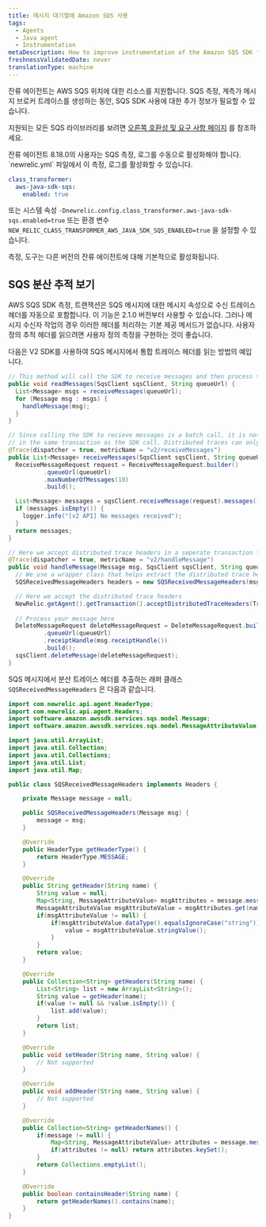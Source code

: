 ```yaml
---
title: 메시지 대기열에 Amazon SQS 사용
tags:
  - Agents
  - Java agent
  - Instrumentation
metaDescription: How to improve instrumentation of the Amazon SQS SDK for Java applications using New Relic's APM
freshnessValidatedDate: never
translationType: machine
---
```


잔류 에이전트는 AWS SQS 위치에 대한 리소스를 지원합니다. SQS 측정, 계측가 메시지 브로커 트레이스를 생성하는 동안, SQS SDK 사용에 대한 추가 정보가 필요할 수 있습니다.

지원되는 모든 SQS 라이브러리를 보려면 [오른쪽 호환성 및 요구 사항 페이지](/docs/agents/java-agent/getting-started/compatibility-requirements-java-agent) 를 참조하세요.

<Callout variant="important">
  잔류 에이전트 8.18.0의 사용자는 SQS 측정, 로그를 수동으로 활성화해야 합니다. `newrelic.yml` 파일에서 이 측정, 로그를 활성화할 수 있습니다.

  ```yml
  class_transformer:
    aws-java-sdk-sqs:
      enabled: true
  ```

  또는 시스템 속성 `-Dnewrelic.config.class_transformer.aws-java-sdk-sqs.enabled=true` 또는 환경 변수 `NEW_RELIC_CLASS_TRANSFORMER_AWS_JAVA_SDK_SQS_ENABLED=true` 을 설정할 수 있습니다.

  측정, 도구는 다른 버전의 잔류 에이전트에 대해 기본적으로 활성화됩니다.
</Callout>

## SQS 분산 추적 보기

AWS SQS SDK 측정, 트랜잭션은 SQS 메시지에 대한 메시지 속성으로 수신 트레이스 헤더를 자동으로 포함합니다. 이 기능은 2.1.0 버전부터 사용할 수 있습니다. 그러나 메시지 수신자 작업의 경우 이러한 헤더를 처리하는 기본 제공 메서드가 없습니다. 사용자 정의 추적 헤더를 읽으려면 사용자 정의 측정을 구현하는 것이 좋습니다.

다음은 V2 SDK를 사용하여 SQS 메시지에서 통합 트레이스 헤더를 읽는 방법의 예입니다.

```java
// This method will call the SDK to receive messages and then process them
public void readMessages(SqsClient sqsClient, String queueUrl) {
  List<Message> msgs = receiveMessages(queueUrl);
  for (Message msg : msgs) {
    handleMessage(msg);
  }
}

// Since calling the SDK to recieve messages is a batch call, it is not recommended to accept distributed trace headers
// in the same transaction as the SDK call. Distributed traces can only have one parent span.
@Trace(dispatcher = true, metricName = "v2/receiveMessages")
public List<Message> receiveMessages(SqsClient sqsClient, String queueUrl) {
  ReceiveMessageRequest request = ReceiveMessageRequest.builder()
          .queueUrl(queueUrl)
          .maxNumberOfMessages(10)
          .build();

  List<Message> messages = sqsClient.receiveMessage(request).messages();
  if (messages.isEmpty()) {
    logger.info("[v2 API] No messages received");
  }
  return messages;
}

// Here we accept distributed trace headers in a seperate transaction from the SDK call.
@Trace(dispatcher = true, metricName = "v2/handleMessage")
public void handleMessage(Message msg, SqsClient sqsClient, String queueUrl) {
  // We use a wrapper class that helps extract the distributed trace headers
  SQSReceivedMessageHeaders headers = new SQSReceivedMessageHeaders(msg);

  // Here we accept the distributed trace headers
  NewRelic.getAgent().getTransaction().acceptDistributedTraceHeaders(TransportType.Other, headers);
  
  // Process your message here
  DeleteMessageRequest deleteMessageRequest = DeleteMessageRequest.builder()
          .queueUrl(queueUrl)
          .receiptHandle(msg.receiptHandle())
          .build();
  sqsClient.deleteMessage(deleteMessageRequest);
}
```

SQS 메시지에서 분산 트레이스 헤더를 추출하는 래퍼 클래스 `SQSReceivedMessageHeaders` 은 다음과 같습니다.

```java
import com.newrelic.api.agent.HeaderType;
import com.newrelic.api.agent.Headers;
import software.amazon.awssdk.services.sqs.model.Message;
import software.amazon.awssdk.services.sqs.model.MessageAttributeValue;

import java.util.ArrayList;
import java.util.Collection;
import java.util.Collections;
import java.util.List;
import java.util.Map;

public class SQSReceivedMessageHeaders implements Headers {

	private Message message = null;

	public SQSReceivedMessageHeaders(Message msg) {
		message = msg;
	}

	@Override
	public HeaderType getHeaderType() {
		return HeaderType.MESSAGE;
	}

	@Override
	public String getHeader(String name) {
		String value = null;
		Map<String, MessageAttributeValue> msgAttributes = message.messageAttributes();
		MessageAttributeValue msgAttributeValue = msgAttributes.get(name);
		if(msgAttributeValue != null) {
			if(msgAttributeValue.dataType().equalsIgnoreCase("string")) {
				value = msgAttributeValue.stringValue();
			}
		}
		return value;
	}

	@Override
	public Collection<String> getHeaders(String name) {
		List<String> list = new ArrayList<String>();
		String value = getHeader(name);
		if(value != null && !value.isEmpty()) {
			list.add(value);
		}
		return list;
	}

	@Override
	public void setHeader(String name, String value) {
		// Not supported
	}

	@Override
	public void addHeader(String name, String value) {
		// Not supported
	}

	@Override
	public Collection<String> getHeaderNames() {
		if(message != null) {
			Map<String, MessageAttributeValue> attributes = message.messageAttributes();
			if(attributes != null) return attributes.keySet();
		}
		return Collections.emptyList();
	}

	@Override
	public boolean containsHeader(String name) {
		return getHeaderNames().contains(name);
	}
}
```